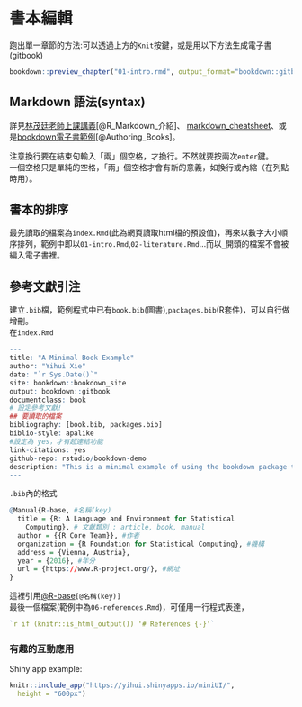 # 書本編輯 

跑出單一章節的方法:可以透過上方的`Knit`按鍵，或是用以下方法生成電子書(gitbook)
```r
bookdown::preview_chapter("01-intro.rmd", output_format="bookdown::gitbook")
```

## Markdown 語法(syntax)
詳見[林茂廷老師上課講義](https://bookdown.org/tpemartin/rmarkdown_intro/markdown-syntax.html#e59fbae69cace8aa9ee6b395)[@R_Markdown_介紹]、
[markdown_cheatsheet](https://github.com/rstudio/cheatsheets/raw/master/rmarkdown-2.0.pdf)、或是[bookdown電子書範例](https://bookdown.org/yihui/bookdown/markdown-syntax.html#inline-formatting)[@Authoring_Books]。  

注意換行要在結束句輸入「兩」個空格，才換行。不然就要按兩次`enter`鍵。  
一個空格只是單純的空格，「兩」個空格才會有新的意義，如換行或內縮（在列點時用）。  

## 書本的排序
最先讀取的檔案為`index.Rmd`(此為網頁讀取html檔的預設值)，再來以數字大小順序排列，範例中即以`01-intro.Rmd`,`02-literature.Rmd`...而以`_`開頭的檔案不會被編入電子書裡。  

## 參考文獻引注
建立`.bib`檔，範例程式中已有`book.bib`(圖書),`packages.bib`(R套件)，可以自行做增刪。  
在`index.Rmd`
```r
--- 
title: "A Minimal Book Example"
author: "Yihui Xie"
date: "`r Sys.Date()`"
site: bookdown::bookdown_site
output: bookdown::gitbook
documentclass: book
# 設定參考文獻!
## 要讀取的檔案
bibliography: [book.bib, packages.bib]
biblio-style: apalike
#設定為 yes，才有超連結功能
link-citations: yes
github-repo: rstudio/bookdown-demo
description: "This is a minimal example of using the bookdown package to write a book. The output format for this example is bookdown::gitbook."
---
```
`.bib`內的格式
```r
@Manual{R-base, #名稱(key) 
  title = {R: A Language and Environment for Statistical
    Computing}, # 文獻類別 : article, book, manual
  author = {{R Core Team}}, #作者
  organization = {R Foundation for Statistical Computing}, #機構
  address = {Vienna, Austria},
  year = {2016}, #年分
  url = {https://www.R-project.org/}, #網址
}
```
這裡引用[@R-base](`[@R-base]`)`[@名稱(key)]`  
最後一個檔案(範例中為`06-references.Rmd`)，可僅用一行程式表達，
```r
`r if (knitr::is_html_output()) '# References {-}'`
```



### 有趣的互動應用{-}
Shiny app example:
```r
knitr::include_app("https://yihui.shinyapps.io/miniUI/", 
  height = "600px")
```

